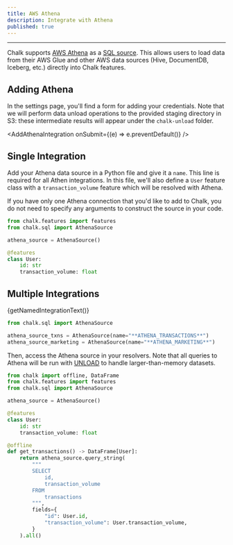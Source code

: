 ```yaml
---
title: AWS Athena
description: Integrate with Athena
published: true
---
```



---

Chalk supports [AWS Athena](https://aws.amazon.com/athena/) as a [SQL source](/docs/sql). This allows users to load data from
their AWS Glue and other AWS data sources (Hive, DocumentDB, Iceberg, etc.) directly into Chalk features.

## Adding Athena

In the settings page, you'll find a form for adding your credentials. Note that we will perform data unload operations
to the provided staging directory in S3: these intermediate results will appear under the `chalk-unload` folder.

<AddAthenaIntegration onSubmit={(e) => e.preventDefault()} />

## Single Integration

Add your Athena data source in a Python file and give it a `name`. This line is required for all Athen
integrations. In this file, we'll also define a `User` feature class with a `transaction_volume` feature which will be
resolved with Athena.

If you have only one Athena connection that you'd like
to add to Chalk, you do not need to specify any arguments
to construct the source in your code.

```py
from chalk.features import features
from chalk.sql import AthenaSource

athena_source = AthenaSource()

@features
class User:
    id: str
    transaction_volume: float
```

## Multiple Integrations

<span>{getNamedIntegrationText()}</span>

```py
from chalk.sql import AthenaSource

athena_source_txns = AthenaSource(name="**ATHENA_TRANSACTIONS**")
athena_source_marketing = AthenaSource(name="**ATHENA_MARKETING**")
```

Then, access the Athena source in your resolvers. Note that all queries to Athena will be run with [UNLOAD](https://docs.aws.amazon.com/athena/latest/ug/unload.html) to handle
larger-than-memory datasets.

```py
from chalk import offline, DataFrame
from chalk.features import features
from chalk.sql import AthenaSource

athena_source = AthenaSource()

@features
class User:
    id: str
    transaction_volume: float

@offline
def get_transactions() -> DataFrame[User]:
    return athena_source.query_string(
        """
        SELECT
            id,
            transaction_volume
        FROM
            transactions
        """,
        fields={
            "id": User.id,
            "transaction_volume": User.transaction_volume,
        }
    ).all()
```



